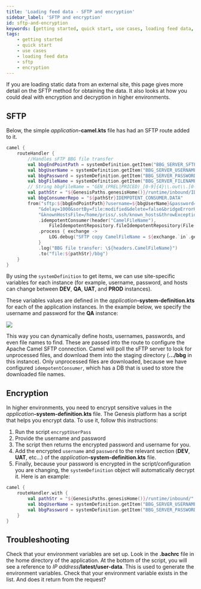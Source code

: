```yaml
---
title: 'Loading feed data - SFTP and encryption'
sidebar_label: 'SFTP and encryption'
id: sftp-and-encryption
keywords: [getting started, quick start, use cases, loading feed data, sftp, encryption]
tags:
    - getting started
    - quick start
    - use cases
    - loading feed data
    - sftp
    - encryption
---
```

If you are loading static data from an external site, this page gives more detail on the SFTP method for obtaining the data. It also looks at how you could deal with encryption and decryption in higher environments.

## SFTP
Below, the simple _application_**-camel.kts** file has had an SFTP route added to it.

```kotlin
camel {
    routeHandler {
        //Handles sFTP BBG file transfer
        val bbgEndPointPath = systemDefinition.getItem("BBG_SERVER_SFTP")
        val bbgUserName = systemDefinition.getItem("BBG_SERVER_USERNAME")
        val bbgPassword = systemDefinition.getItem("BBG_SERVER_PASSWORD")
        val bbgFileName = systemDefinition.getItem("BBG_SERVER_FILENAME")
        // String bbgFileName = "GEN_(PREL|PRICED)_[0-9]{4}\\.out\\.[0-9]{8}"
        val pathStr = "${GenesisPaths.genesisHome()}/runtime/inbound/IDEMPOTENT_CONSUMER.DATA"
        val bbgConsumerRepo = "${pathStr}IDEMPOTENT_CONSUMER.DATA"
        from("sftp:${bbgEndPointPath}?username=${bbgUserName}&password=${bbgPassword}&include=$${bbgFileName}" +
            "&delay=1000&sortBy=file:modified&delete=false&bridgeErrorHandler=true" +
            "&knownHostsFile=/home/priss/.ssh/known_hosts&throwExceptionOnConnectFailed=true&stepwise=false")
            .idempotentConsumer(header("CamelFileName"),
                FileIdempotentRepository.fileIdempotentRepository(File(bbgConsumerRepo), 300000, 15000000))
            .process { exchange ->
                LOG.debug("SFTP copy CamelFileName = ${exchange.`in`.getHeader("CamelFileNameOnly").toString()}")
            }
            .log("BBG file transfer: \${headers.CamelFileName}")
            .to("file:${pathStr}/bbg")
    }
}
```

By using the `systemDefinition` to get items, we can use site-specific variables for each instance (for example,  username, password, and hosts can change between **DEV**, **QA**, **UAT**, and **PROD** instances).

These variables values are defined in the _application_**-system-definition.kts** for each of the application instances. In the example below, we specify the username and password for the **QA** instance:

![](/img/variables-qa.png)

This way you can dynamically define hosts, usernames, passwords, and even file names to find. These are passed into the route to configure the Apache Camel SFTP connection.  Camel will poll the sFTP server to look for unprocessed files, and download them into the staging directory (**…/bbg** in this instance). Only unprocessed files are downloaded, because we have configured `idempotentConsumer`, which has a DB that is used to store the downloaded file names.

## Encryption

In higher environments, you need to encrypt sensitive values in the _application_**-system-definition.kts** file. The Genesis platform has a script that helps you encrypt data.
To use it, follow this instructions:

1. Run the script `encryptUserPass`
2. Provide the username and password
3. The script then returns the encrypted password and username for you.
4. Add the encrypted `username` and `password` to the relevant section (**DEV**, **UAT**, etc...) of the _application_**-system-definition.kts** file.
5. Finally, because your password is encrypted in the script/configuration you are changing, the `systemDefinition` object will automatically decrypt it. Here is an example:

```kotlin
camel {
    routeHandler.with {
        val pathStr = "${GenesisPaths.genesisHome()}/runtime/inbound/"
        val bbgUserName = systemDefinition.getItem("BBG_SERVER_USERNAME")
        val bbgPassword = systemDefinition.getItem("BBG_SERVER_PASSWORD")
    }
}
```


## Troubleshooting

Check that your environment variables are set up. Look in the **.bachrc** file in the home directory of the application. At the bottom of the script, you will see a reference to _IP address_**/latest/user-data**. This is used to generate the environment variables. Check that your environment variable exists in the list. And does it return from the request?

 